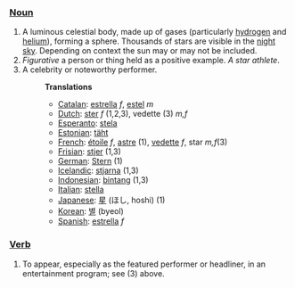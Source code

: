 ===[[Noun]]===
#A luminous celestial body, made up of gases (particularly [[hydrogen]] and [[helium]]), forming a sphere. Thousands of stars are visible in the [[night]] [[sky]]. Depending on context the  sun may or may not be included. 
#''Figurative'' a person or thing held as a positive example. ''A star athlete''.
#A celebrity or noteworthy performer.
#:'''Translations'''
#:*[[Catalan]]: [[estrella]] ''f'', [[estel]] ''m''
#:*[[Dutch]]: [[ster]] ''f'' (1,2,3), vedette (3) ''m,f''
#:*[[Esperanto]]: [[stela]]
#:*[[Estonian]]: [[täht]]
#:*[[French]]: [[étoile]] ''f'', [[astre]] (1), [[vedette]] ''f'', star ''m,f''(3)
#:*[[Frisian]]: [[stjer]] (1,3)
#:*[[German]]: [[Stern]] (1)
#:*[[Icelandic]]: [[stjarna]] (1,3)
#:*[[Indonesian]]: [[bintang]] (1,3)
#:*[[Italian]]: [[stella]]
#:*[[Japanese]]: [[星]] (ほし, hoshi) (1)
#:*[[Korean]]: [[별]] (byeol)
#:*[[Spanish]]: [[estrella]] ''f''

===[[Verb]]===
# To appear, especially as the featured performer or headliner, in an entertainment program; see (3) above.